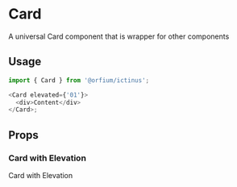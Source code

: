 
<Meta of={CardStories} />

# Card

A universal Card component that is wrapper for other components

## Usage

```js
import { Card } from '@orfium/ictinus';

<Card elevated={'01'}>
  <div>Content</div>
</Card>;
```

## Props

<ArgTypes of={Card} />

### Card with Elevation

Card with Elevation

<Canvas of={CardStories.CardWithElevation} />
